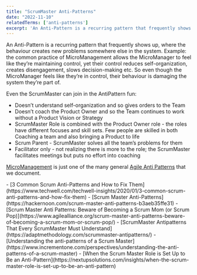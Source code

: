 ```yaml
---
title: "ScrumMaster Anti-Patterns"
date: "2022-11-10"
relatedTerms: ['anti-patterns']
excerpt: 'An Anti-Pattern is a recurring pattern that frequently shows up, where the behaviour'
---
```


An Anti-Pattern is a recurring pattern that frequently shows up, where the behaviour creates new problems somewhere else in the system. Example: the common practice of MicroManagement allows the MicroManager to feel like they’re maintaining control, yet their control reduces self-organization, creates disengagement, slows decision-making etc. So even though the MicroManager feels like they’re in control, their behaviour is damaging the system they’re part of.

Even the ScrumMaster can join in the AntiPattern fun:

- Doesn’t understand self-organization and so gives orders to the Team
- Doesn’t coach the Product Owner and so the Team continues to work without a Product Vision or Strategy
- ScrumMaster Role is combined with the Product Owner role - the roles have different focuses and skill sets. Few people are skilled in both Coaching a team and also bringing a Product to life
- Scrum Parent - ScrumMaster solves all the team’s problems for them
- Facilitator only - not realizing there is more to the role; the ScrumMaster facilitates meetings but puts no effort into coaching

[MicroManagement](https://agilepainrelief.com/blog/scrum-anti-patterns-micromanagement) is just one of the many general [Agile Anti Patterns](https://agilepainrelief.com/blog/scrum-anti-patterns) that we document.

<HighlightBox heading="Resource Links" variant="resourceLinks">
- [3 Common Scrum Anti-Patterns and How to Fix Them](https://www.techwell.com/techwell-insights/2020/01/3-common-scrum-anti-patterns-and-how-fix-them)
- [Scrum Master Anti-Patterns](https://hackernoon.com/scrum-master-anti-patterns-b3aeb35ffe31)
- [Scrum Master Anti Patterns: Beware of Becoming a Scrum Mom (or Scrum Pop)](https://www.agilealliance.org/scrum-master-anti-patterns-beware-of-becoming-a-scrum-mom-or-scrum-pop/)
- [ScrumMaster Antipatterns That Every ScrumMaster Must Understand](https://adaptmethodology.com/scrummaster-antipatterns/)
- [Understanding the anti-patterns of a Scrum Master](https://www.incrementone.com/perspectives/understanding-the-anti-patterns-of-a-scrum-master)
- [When the Scrum Master Role is Set Up to Be an Anti-Pattern](https://nextupsolutions.com/insights/when-the-scrum-master-role-is-set-up-to-be-an-anti-pattern)
</HighlightBox>
